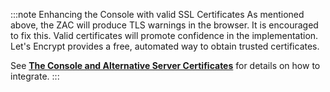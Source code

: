 :::note Enhancing the Console with valid SSL Certificates
As mentioned above, the ZAC will produce TLS warnings in the browser. It is encouraged to fix this.
Valid certificates will promote confidence in the implementation. Let's Encrypt provides a free, automated
way to obtain trusted certificates.

See [**The Console and Alternative Server Certificates**](/docs/reference/30-configuration/console.mdx)
for details on how to integrate.
:::